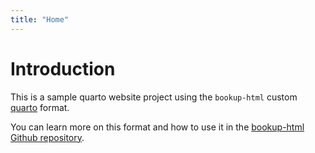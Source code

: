 ```yaml
---
title: "Home"
---
```


# Introduction

This is a sample quarto website project using the `bookup-html` custom [quarto](https://quarto.org) format.

You can learn more on this format and how to use it in the [bookup-html Github repository](https://github.com/juba/bookup-html).



